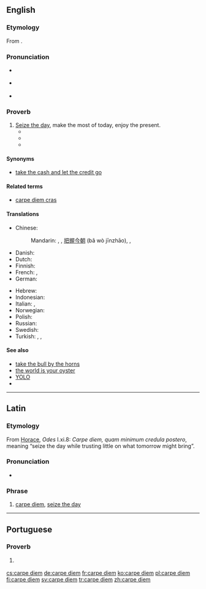 ==English==
{{was wotd|2013|January|9}}
{{wikipedia}}

===Etymology===
From {{etyl|la|en}} {{term|carpe diem||seize the day|lang=la}}.

===Pronunciation===
* {{a|UK}} {{IPA|/ˌkɑː.peɪ ˈdiː.əm/|lang=en}}
* {{a|US}} {{IPA|/ˌkɑɹ.peɪ ˈdi.əm/|lang=en}}
* {{audio|En-us-carpe diem.ogg|Audio (US)|lang=en}}

===Proverb===
{{head|en|proverb|head=[[carpe#Latin|carpe]] [[diem#Latin|diem]]}}

# [[seize the day|Seize the day]], make the most of today, enjoy the present.
#* {{quote-book|year = 1905
|title = Heretics
|first = G. K.
|last = Chesterton
|authorlink = G. K. Chesterton
|location = New York
|publisher = John Lane
|ol = 24174141M
|url = http://www.gutenberg.org/ebooks/470
|passage = It is the '''carpe diem''' religion; but the '''carpe diem''' religion is not the religion of happy people, but of very unhappy people.
}}
#* {{quote-book|date = 2007-07-30
|title = The Suicide of Reason: Radical Islam's Threat to the West
|first = Lee
|last = Harris
|authorlink = Lee Harris (essayist)
|chapter = Can '''Carpe Diem''' Societies Survive?
|location = New York
|publisher = Basic Books
|isbn = 9780465002030
|lccn = 2007007954
|ol = 9697473M
|page = 241
|pageurl = http://books.google.com/books?id=3L5gc953HZUC&pg=PA241&dq=%22carpe+diem%22
|passage = Indeed, in an extreme '''carpe diem''' society, children are raised without being given any sense that they have a transgenerational duty to the as yet unborn— the duty to leave them a better world.
}}
#* {{quote-video|date = 2011-01-29
|title = {{w|Phineas and Ferb}}
|episode = Rollercoaster: The Musical!
|season = 2
|number = 38
|at = “'''Carpe Diem'''” (song)
|passage = Just grab those opportunities when you see 'em / Cause every day's a brand new day, you gotta '''carpe diem'''
}}

====Synonyms====
* [[take the cash and let the credit go]]

====Related terms====
* [[carpe diem cras]]

====Translations====
{{trans-top|seize the day}}
* Chinese:
*: Mandarin: {{t|cmn|及時行樂|sc=Hani}}, {{t+|cmn|及时行乐|tr=jíshíxínglè|sc=Hani}}, [[把握]][[今朝]] (bǎ wò jīnzhāo), {{qualifier|literary}} {{t|cmn|花開堪折直須折|sc=Hani}}, {{t|cmn|花开堪折直须折|tr=huā kāi kān zhé zhí xū zhé|sc=Hani}}
* Danish: {{t|da|fang dagen}}
* Dutch: {{t|nl|pluk de dag}}
* Finnish: {{t|fi|tartu hetkeen}}
* French: {{t|fr|cueille le jour}}, {{t+|fr|carpe diem}}
* German: {{t|de|Nutze den Tag}}
{{trans-mid}}
* Hebrew: {{t|he|קרפה דיים|sc=Hebr}}
* Indonesian: {{t|id|raih hari ini}}
* Italian: {{t|it|cogli l'attimo}}, {{t|it|vivere alla giornata}}
* Norwegian: {{t|no|grip dagen}}
* Polish: {{t|pl|chwytaj dzień}}
* Russian: {{t|ru|лови момент|tr=loví momént}}
* Swedish: {{t+|sv|fånga dagen}}
* Turkish: {{t|tr|günü yakala}}, {{t|tr|anı yaşa}}, {{t|tr|günü yaşa}}
{{trans-bottom}}

====See also====
* [[take the bull by the horns]]
* [[the world is your oyster]]
* [[YOLO]]
* {{commonslite|Category:Carpe diem|carpe diem}}

----

==Latin==

===Etymology===
From [[Horace]], ''Odes'' I.xi.8: ''Carpe diem, quam minimum credula postero'', meaning “seize the day while trusting little on what tomorrow might bring”.

===Pronunciation===
* {{la-IPA}}

===Phrase===
{{head|la|phrase}}

# [[#English|carpe diem]], [[seize the day]]

----

==Portuguese==

===Proverb===
{{head|pt|proverb|head=[[carpe#Latin|carpe]] [[diem#Latin|diem]]}}

# {{l/en|seize the day}} {{gloss|enjoy the present}}

[[cs:carpe diem]]
[[de:carpe diem]]
[[fr:carpe diem]]
[[ko:carpe diem]]
[[pl:carpe diem]]
[[fi:carpe diem]]
[[sv:carpe diem]]
[[tr:carpe diem]]
[[zh:carpe diem]]